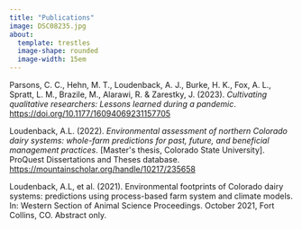 ```yaml
---
title: "Publications"
image: DSC08235.jpg
about: 
  template: trestles
  image-shape: rounded
  image-width: 15em
---
```


Parsons, C. C., Hehn, M. T., Loudenback, A. J., Burke, H. K., Fox, A. L., Spratt, L. M., Brazile, M., Alarawi, R. & Zarestky, J. (2023). *Cultivating qualitative researchers: Lessons learned during a pandemic*. <https://doi.org/10.1177/16094069231157705>

Loudenback, A.L. (2022). *Environmental assessment of northern Colorado dairy systems: whole-farm predictions for past, future, and beneficial management practices*. \[Master\'s thesis, Colorado State University\]. ProQuest Dissertations and Theses database. <https://mountainscholar.org/handle/10217/235658>

Loudenback, A.L, et al. (2021). Environmental footprints of Colorado dairy systems: predictions using process-based farm system and climate models. In: Western Section of Animal Science Proceedings. October 2021, Fort Collins, CO. Abstract only.
